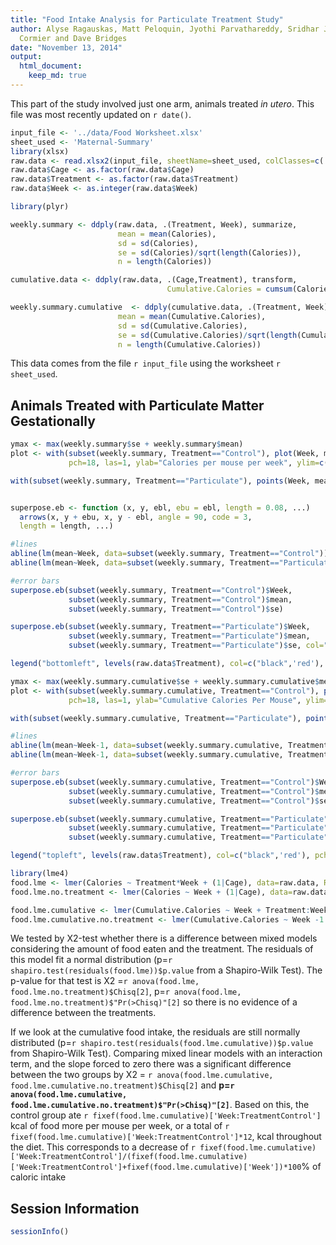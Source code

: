 ```yaml
---
title: "Food Intake Analysis for Particulate Treatment Study"
author: Alyse Ragauskas, Matt Peloquin, Jyothi Parvathareddy, Sridhar Jaligama, Stephania
  Cormier and Dave Bridges
date: "November 13, 2014"
output:
  html_document:
    keep_md: true
---
```


This part of the study involved just one arm, animals treated *in utero*.  This file was most recently updated on `r date()`.

```r
input_file <- '../data/Food Worksheet.xlsx'
sheet_used <- 'Maternal-Summary'
library(xlsx)
raw.data <- read.xlsx2(input_file, sheetName=sheet_used, colClasses=c('character','character','numeric','numeric'))
raw.data$Cage <- as.factor(raw.data$Cage)
raw.data$Treatment <- as.factor(raw.data$Treatment)
raw.data$Week <- as.integer(raw.data$Week)

library(plyr)

weekly.summary <- ddply(raw.data, .(Treatment, Week), summarize,
                        mean = mean(Calories),
                        sd = sd(Calories),
                        se = sd(Calories)/sqrt(length(Calories)),
                        n = length(Calories))

cumulative.data <- ddply(raw.data, .(Cage,Treatment), transform,
                                   Cumulative.Calories = cumsum(Calories))

weekly.summary.cumulative  <- ddply(cumulative.data, .(Treatment, Week), summarize,
                        mean = mean(Cumulative.Calories),
                        sd = sd(Cumulative.Calories),
                        se = sd(Cumulative.Calories)/sqrt(length(Cumulative.Calories)),
                        n = length(Cumulative.Calories))
```

This data comes from the file `r input_file` using the worksheet `r sheet_used`.  

## Animals Treated with Particulate Matter Gestationally

```r
ymax <- max(weekly.summary$se + weekly.summary$mean)
plot <- with(subset(weekly.summary, Treatment=="Control"), plot(Week, mean,
             pch=18, las=1, ylab="Calories per mouse per week", ylim=c(0,ymax)))

with(subset(weekly.summary, Treatment=="Particulate"), points(Week, mean, pch=18, col="red"))


superpose.eb <- function (x, y, ebl, ebu = ebl, length = 0.08, ...)
  arrows(x, y + ebu, x, y - ebl, angle = 90, code = 3,
  length = length, ...)

#lines
abline(lm(mean~Week, data=subset(weekly.summary, Treatment=="Control")), col="black")
abline(lm(mean~Week, data=subset(weekly.summary, Treatment=="Particulate")), col="red")

#error bars
superpose.eb(subset(weekly.summary, Treatment=="Control")$Week,
             subset(weekly.summary, Treatment=="Control")$mean,
             subset(weekly.summary, Treatment=="Control")$se)

superpose.eb(subset(weekly.summary, Treatment=="Particulate")$Week,
             subset(weekly.summary, Treatment=="Particulate")$mean,
             subset(weekly.summary, Treatment=="Particulate")$se, col="red")

legend("bottomleft", levels(raw.data$Treatment), col=c("black",'red'), pch=18, bty="n", lty=1)
```

```r
ymax <- max(weekly.summary.cumulative$se + weekly.summary.cumulative$mean)
plot <- with(subset(weekly.summary.cumulative, Treatment=="Control"), plot(Week, mean,
             pch=18, las=1, ylab="Cumulative Calories Per Mouse", ylim=c(0,ymax)))

with(subset(weekly.summary.cumulative, Treatment=="Particulate"), points(Week, mean, pch=18, col="red"))

#lines
abline(lm(mean~Week-1, data=subset(weekly.summary.cumulative, Treatment=="Control")), col="black")
abline(lm(mean~Week-1, data=subset(weekly.summary.cumulative, Treatment=="Particulate")), col="red")

#error bars
superpose.eb(subset(weekly.summary.cumulative, Treatment=="Control")$Week,
             subset(weekly.summary.cumulative, Treatment=="Control")$mean,
             subset(weekly.summary.cumulative, Treatment=="Control")$se)

superpose.eb(subset(weekly.summary.cumulative, Treatment=="Particulate")$Week,
             subset(weekly.summary.cumulative, Treatment=="Particulate")$mean,
             subset(weekly.summary.cumulative, Treatment=="Particulate")$se, col="red")

legend("topleft", levels(raw.data$Treatment), col=c("black",'red'), pch=18, bty="n", lty=1)
```


```r
library(lme4)
food.lme <- lmer(Calories ~ Treatment*Week + (1|Cage), data=raw.data, REML=T)
food.lme.no.treatment <- lmer(Calories ~ Week + (1|Cage), data=raw.data, REML=T)

food.lme.cumulative <- lmer(Cumulative.Calories ~ Week + Treatment:Week -1 + (1|Cage), data=cumulative.data, REML=T)
food.lme.cumulative.no.treatment <- lmer(Cumulative.Calories ~ Week -1 + (1|Cage), data=cumulative.data, REML=T)
```

We tested by &Chi;2-test whether there is a difference between mixed models considering the amount of food eaten and the treatment.  The residuals of this model fit a normal distribution (p=`r shapiro.test(residuals(food.lme))$p.value` from a Shapiro-Wilk Test).  The p-value for that test is &Chi;2 =`r anova(food.lme, food.lme.no.treatment)$Chisq[2]`, p=`r anova(food.lme, food.lme.no.treatment)$"Pr(>Chisq)"[2]` so there is no evidence of a difference between the treatments.

If we look at the cumulative food intake, the residuals are still normally distributed (p=`r shapiro.test(residuals(food.lme.cumulative))$p.value` from Shapiro-Wilk Test).  Comparing mixed linear models with an interaction term, and the slope forced to zero there was a significant difference between the two groups by &Chi;2 = `r anova(food.lme.cumulative, food.lme.cumulative.no.treatment)$Chisq[2]` and **p=`r anova(food.lme.cumulative, food.lme.cumulative.no.treatment)$"Pr(>Chisq)"[2]`**.  Based on this, the control group ate `r fixef(food.lme.cumulative)['Week:TreatmentControl']` kcal of food more per mouse per week, or a total of `r fixef(food.lme.cumulative)['Week:TreatmentControl']*12`, kcal throughout the diet.  This corresponds to a decrease of `r fixef(food.lme.cumulative)['Week:TreatmentControl']/(fixef(food.lme.cumulative)['Week:TreatmentControl']+fixef(food.lme.cumulative)['Week'])*100`% of caloric intake

## Session Information
```r
sessionInfo()
```
